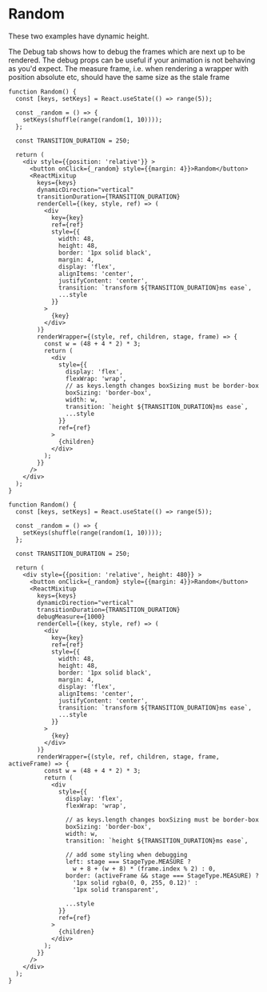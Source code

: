 # Random


These two examples have dynamic height.

The Debug tab shows how to debug the frames which are next up to be rendered.
The debug props can be useful if your animation is not behaving as you'd expect.
The measure frame, i.e. when rendering a wrapper with position absolute etc, should
have the same size as the stale frame



<Tabs>
<TabItem value="random" label="Random">

```tsx live
function Random() {
  const [keys, setKeys] = React.useState(() => range(5));

  const _random = () => {
    setKeys(shuffle(range(random(1, 10))));
  };

  const TRANSITION_DURATION = 250;

  return (
    <div style={{position: 'relative'}} >
      <button onClick={_random} style={{margin: 4}}>Random</button>
      <ReactMixitup
        keys={keys}
        dynamicDirection="vertical"
        transitionDuration={TRANSITION_DURATION}
        renderCell={(key, style, ref) => (
          <div
            key={key}
            ref={ref}
            style={{
              width: 48,
              height: 48,
              border: '1px solid black',
              margin: 4,
              display: 'flex',
              alignItems: 'center',
              justifyContent: 'center',
              transition: `transform ${TRANSITION_DURATION}ms ease`,
              ...style
            }}
          >
            {key}
          </div>
        )}
        renderWrapper={(style, ref, children, stage, frame) => {
          const w = (48 + 4 * 2) * 3;
          return (
            <div
              style={{
                display: 'flex',
                flexWrap: 'wrap',
                // as keys.length changes boxSizing must be border-box
                boxSizing: 'border-box',
                width: w,
                transition: `height ${TRANSITION_DURATION}ms ease`,
                ...style
              }}
              ref={ref}
            >
              {children}
            </div>
          );
        }}
      />
    </div>
  );
}
```

</TabItem>
<TabItem value="debug" label="Debug">

```tsx live
function Random() {
  const [keys, setKeys] = React.useState(() => range(5));

  const _random = () => {
    setKeys(shuffle(range(random(1, 10))));
  };

  const TRANSITION_DURATION = 250;

  return (
    <div style={{position: 'relative', height: 480}} >
      <button onClick={_random} style={{margin: 4}}>Random</button>
      <ReactMixitup
        keys={keys}
        dynamicDirection="vertical"
        transitionDuration={TRANSITION_DURATION}
        debugMeasure={1000}
        renderCell={(key, style, ref) => (
          <div
            key={key}
            ref={ref}
            style={{
              width: 48,
              height: 48,
              border: '1px solid black',
              margin: 4,
              display: 'flex',
              alignItems: 'center',
              justifyContent: 'center',
              transition: `transform ${TRANSITION_DURATION}ms ease`,
              ...style
            }}
          >
            {key}
          </div>
        )}
        renderWrapper={(style, ref, children, stage, frame, activeFrame) => {
          const w = (48 + 4 * 2) * 3;
          return (
            <div
              style={{
                display: 'flex',
                flexWrap: 'wrap',

                // as keys.length changes boxSizing must be border-box
                boxSizing: 'border-box',
                width: w,
                transition: `height ${TRANSITION_DURATION}ms ease`,

                // add some styling when debugging
                left: stage === StageType.MEASURE ?
                  w + 8 + (w + 8) * (frame.index % 2) : 0,
                border: (activeFrame && stage === StageType.MEASURE) ?
                  '1px solid rgba(0, 0, 255, 0.12)' :
                  '1px solid transparent',

                ...style
              }}
              ref={ref}
            >
              {children}
            </div>
          );
        }}
      />
    </div>
  );
}
```

</TabItem>
</Tabs>

